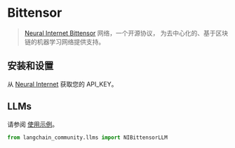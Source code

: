 # Bittensor

>[Neural Internet Bittensor](https://neuralinternet.ai/) 网络，一个开源协议，
>为去中心化的、基于区块链的机器学习网络提供支持。

## 安装和设置

从 [Neural Internet](https://neuralinternet.ai/) 获取您的 API_KEY。


## LLMs

请参阅 [使用示例](/docs/integrations/llms/bittensor)。

```python
from langchain_community.llms import NIBittensorLLM
```